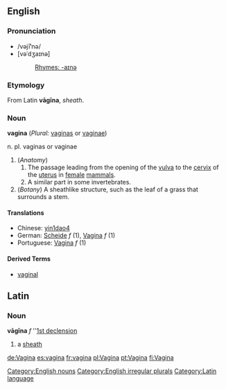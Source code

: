 ==English==
===Pronunciation===
*/vəjī'''ʹ'''nə/
*[vəˈdʒaɪnə]
*:[[Rhymes:English:-aɪnə|Rhymes: -aɪnə]]
===Etymology===
From Latin '''vāgīna''', ''sheath''.
===Noun===
'''vagina''' (''Plural:'' [[vaginas]] or [[vaginae]])

n. pl. vaginas or vaginae
#(''Anatomy'')
##The passage leading from the opening of the [[vulva]] to the [[cervix]] of the [[uterus]] in [[female]] [[mammal]]s.
##A similar part in some invertebrates.
#(''Botany'') A sheathlike structure, such as the leaf of a grass that surrounds a stem.

====Translations====
*Chinese: [[yin1dao4]]
*German: [[Scheide]] ''f'' (1), [[Vagina]] ''f'' (1)
*Portuguese: [[Vagina]] ''f'' (1)

====Derived Terms====
*[[vaginal]]

[[Category:English nouns]]
[[Category:English irregular plurals]]

==Latin==
===Noun===
'''vāgīna''' ''f'' ''[[Wiktionary Appendix:Latin first declension|1st declension]]

#a [[sheath]]

[[Category:Latin language]]

[[de:Vagina]]
[[es:vagina]]
[[fr:vagina]]
[[pl:Vagina]]
[[pt:Vagina]]
[[fi:Vagina]]